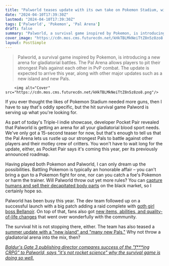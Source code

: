 ```yaml
---
title: "Palworld teases update with its own take on Pokemon Stadium, with the small change that you bring guns to PvP with your Pals in gladiatorial blood sport"
date: "2024-04-10T17:39:30Z"
lastmod: "2024-04-10T17:39:30Z"
tags: ['Palworld', 'Pokemon', 'Pal Arena']
draft: false
summary: "Palworld, a survival game inspired by Pokemon, is introducing a new arena for gladiatorial battles. The Pal Arena allows players to pit their strongest Pals against each other in PvP combat. The update is expected to arrive this year, along with other major updates such as a new island and new Pals."
cover_image: "https://cdn.mos.cms.futurecdn.net/kHkTBLMkNeiTtZ8n5z8zo8.png" 
layout: PostSimple
---
```

> Palworld, a survival game inspired by Pokemon, is introducing a new arena for gladiatorial battles. The Pal Arena allows players to pit their strongest Pals against each other in PvP combat. The update is expected to arrive this year, along with other major updates such as a new island and new Pals.


        <img alt="Cover" src="https://cdn.mos.cms.futurecdn.net/kHkTBLMkNeiTtZ8n5z8zo8.png"/>
        
If you ever thought the likes of Pokemon Stadium needed more guns, then I have to say that's oddly specific, but the hit survival game Palword is serving up what you're looking for. 

As part of today's Triple-I indie showcase, developer Pocket Pair revealed that Palworld is getting an arena for all your gladiatorial blood sport needs. We've only got a 15-second teaser for now, but that's enough to tell us that the Pal Arena lets us rustle up our strongest Pals to battle against other players and their motley crew of critters. You won't have to wait long for the update, either, as Pocket Pair says it's coming this year, per its previously announced roadmap. 

Having played both Pokemon and Palworld, I can only dream up the possibilities. Battling Pokemon is typically an honorable affair – you can't bring a gun to a Pokemon fight for one, nor can you catch a foe's Pokemon or harm the trainer. Will Palworld throw out yet more rules? You can [capture humans and sell their decapitated body parts](https://www.gamesradar.com/palworld-isnt-just-pokemon-with-guns-you-can-also-capture-humans-and-sell-off-their-parts/) on the black market, so I certainly hope so.

Palworld has been busy this year. The dev team followed up on a successful launch with a big patch adding a raid complete with [goth girl boss Bellanoir](https://www.gamesradar.com/palworlds-first-raid-is-coming-soon-and-stars-a-big-bad-goth/). On top of that, fans also got [new items, abilities, and quality-of-life changes](https://www.gamesradar.com/palworld-patch-adds-slew-of-new-items-abilities-and-quality-of-life-changes-leading-to-amazing-praise-from-players-these-guys-keep-knocking-it-out-of-the-park/) that went over wonderfully with the community. 

The survival hit is not stopping there, either. The team has also teased a [summer update with a "new island" and "many new Pals."](https://www.gamesradar.com/alongside-a-widely-praised-new-palworld-patch-the-survival-game-devs-are-already-promising-a-summer-update-with-a-new-island-and-many-new-pals/) Why not throw a gladiatorial arena into the mix, then? 

[<em>Baldur's Gate 3 publishing director compares success of the "f***ing CRPG" to Palworld, says "it's not rocket science" why the survival game is doing so well.</em>](https://www.gamesradar.com/baldurs-gate-3-publishing-director-compares-success-of-the-fing-crpg-to-palworld-says-its-not-rocket-science-why-the-survival-game-is-doing-so-well/)
        